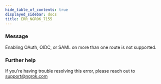 ```yaml
---
hide_table_of_contents: true
displayed_sidebar: docs
title: ERR_NGROK_7155
---
```




### Message

Enabling OAuth, OIDC, or SAML on more than one route is not supported.

<ErrorDetails error="err_ngrok_7155" />

### Further help

If you're having trouble resolving this error, please reach out to [support@ngrok.com](mailto:support@ngrok.com?subject=Help%20with%20ERR_NGROK_7155)
